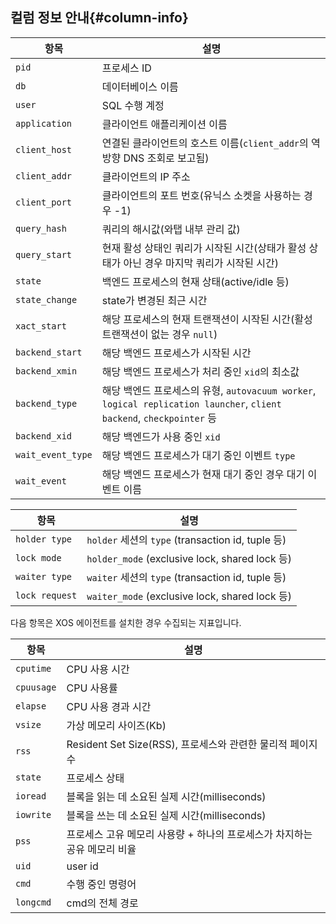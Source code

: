 ## 컬럼 정보 안내{#column-info}

<Tabs groupId="db-columns">

<TabItem value="activesession" label="Active session">

| 항목 | 설명 |
| -- | -- |
| `pid` | 프로세스 ID | 
| `db` | 데이터베이스 이름 |
| `user` | SQL 수행 계정 |
| `application` | 클라이언트 애플리케이션 이름 |
| `client_host` | 연결된 클라이언트의 호스트 이름(`client_addr`의 역방향 DNS 조회로 보고됨) |
| `client_addr` | 클라이언트의 IP 주소 |
| `client_port` | 클라이언트의 포트 번호(유닉스 소켓을 사용하는 경우 -1) |
| `query_hash` | 쿼리의 해시값(와탭 내부 관리 값) |
| `query_start` | 현재 활성 상태인 쿼리가 시작된 시간(상태가 활성 상태가 아닌 경우 마지막 쿼리가 시작된 시간) |
| `state` | 백엔드 프로세스의 현재 상태(active/idle 등) |
| `state_change` | state가 변경된 최근 시간 |
| `xact_start` | 해당 프로세스의 현재 트랜잭션이 시작된 시간(활성 트랜잭션이 없는 경우 `null`) |
| `backend_start` | 해당 백엔드 프로세스가 시작된 시간 |
| `backend_xmin` | 해당 백엔드 프로세스가 처리 중인 `xid`의 최소값 |
| `backend_type` | 해당 백엔드 프로세스의 유형, `autovacuum worker`, `logical replication launcher`, `client backend`, `checkpointer` 등 |
| `backend_xid` | 해당 백엔드가 사용 중인 `xid` |
| `wait_event_type` | 해당 백엔드 프로세스가 대기 중인 이벤트 `type` |
| `wait_event` | 해당 백엔드 프로세스가 현재 대기 중인 경우 대기 이벤트 이름 |

</TabItem>

<TabItem value="locktree" label="Lock tree">

| 항목 | 설명 |
| -- | -- |
| `holder type` | `holder` 세션의 `type` (transaction id, tuple 등) |
| `lock mode` | `holder_mode` (exclusive lock, shared lock 등) |
| `waiter type` | `waiter` 세션의 `type` (transaction id, tuple 등) |
| `lock request` | `waiter_mode` (exclusive lock, shared lock 등) |

</TabItem>

<TabItem value="process-info" label="Process information">

다음 항목은 XOS 에이전트를 설치한 경우 수집되는 지표입니다.

| 항목 | 설명 |
| -- | -- |
| `cputime` | CPU 사용 시간 |
| `cpuusage` | CPU 사용률 |
| `elapse` | CPU 사용 경과 시간 |
| `vsize` | 가상 메모리 사이즈(Kb) |
| `rss` | Resident Set Size(RSS), 프로세스와 관련한 물리적 페이지 수 |
| `state` | 프로세스 상태 |
| `ioread` | 블록을 읽는 데 소요된 실제 시간(milliseconds) |
| `iowrite` | 블록을 쓰는 데 소요된 실제 시간(milliseconds) |
| `pss` | 프로세스 고유 메모리 사용량 + 하나의 프로세스가 차지하는 공유 메모리 비율 |
| `uid` | user id |
| `cmd` | 수행 중인 명령어 |
| `longcmd` | cmd의 전체 경로 |

</TabItem>
</Tabs>
